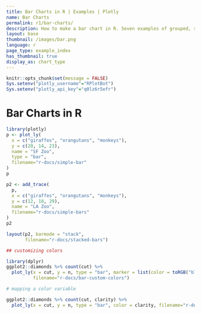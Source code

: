 ```yaml
---
title: Bar Charts in R | Examples | Plotly
name: Bar Charts
permalink: r1/bar-charts/
description: How to make a bar chart in R. Seven examples of grouped, stacked, overlaid, and colored bar charts.
layout: base
thumbnail: /images/bar.png
language: r
page_type: example_index
has_thumbnail: true
display_as: chart_type
---
```


```r
knitr::opts_chunk$set(message = FALSE)
Sys.setenv("plotly_username"="RPlotBot")
Sys.setenv("plotly_api_key"="q0lz6r5efr")
```
# Bar Charts in R

```r


library(plotly)
p <- plot_ly(
  x = c("giraffes", "orangutans", "monkeys"),
  y = c(20, 14, 23),
  name = "SF Zoo",
  type = "bar",
  filename="r-docs/simple-bar"
)
p

p2 <- add_trace(
  p,
  x = c("giraffes", "orangutans", "monkeys"),
  y = c(12, 18, 29),
  name = "LA Zoo",
  filename="r-docs/simple-bars"
)
p2

layout(p2, barmode = "stack",
       filename="r-docs/stacked-bars")

## customizing colors

library(dplyr)
ggplot2::diamonds %>% count(cut) %>%
  plot_ly(x = cut, y = n, type = "bar", marker = list(color = toRGB("black")),
          filename="r-docs/bar-custom-colors")

# mapping a color variable

ggplot2::diamonds %>% count(cut, clarity) %>%
  plot_ly(x = cut, y = n, type = "bar", color = clarity, filename="r-docs/bar-color-map")


```
